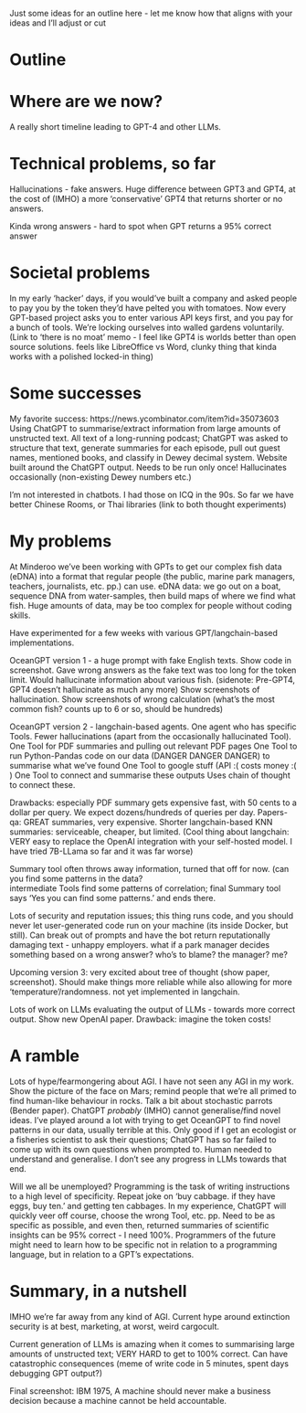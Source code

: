 Just some ideas for an outline here - let me know how that aligns with your ideas and I'll adjust or cut

# Outline

# Where are we now?

A really short timeline leading to GPT-4 and other LLMs. 

# Technical problems, so far

Hallucinations - fake answers. Huge difference between GPT3 and GPT4, at the cost of (IMHO) a more 'conservative' GPT4 that returns shorter or no answers.

Kinda wrong answers - hard to spot when GPT returns a 95% correct answer

# Societal problems

In my early 'hacker' days, if you would've built a company and asked people to pay you by the token they'd have pelted you with tomatoes. Now every GPT-based 
project asks you to enter various API keys first, and you pay for a bunch of tools. We're locking ourselves into walled gardens voluntarily. 
(Link to 'there is no moat' memo - I feel like GPT4 is worlds better than open source solutions. feels like LibreOffice vs Word, clunky thing that kinda works with
a polished locked-in thing)



# Some successes

My favorite success: https://news.ycombinator.com/item?id=35073603
Using ChatGPT to summarise/extract information from large amounts of unstructed text.
All text of a long-running podcast; ChatGPT was asked to structure that text, generate summaries for each episode, pull out guest names, mentioned books, 
and classify in Dewey decimal system. Website built around the ChatGPT output. Needs to be run only once! Hallucinates occasionally (non-existing Dewey numbers etc.)

I'm not interested in chatbots. I had those on ICQ in the 90s. So far we have better Chinese Rooms, or Thai libraries (link to both thought experiments)

# My problems

At Minderoo we've been working with GPTs to get our complex fish data (eDNA) into a format that regular people 
(the public, marine park managers, teachers, journalists, etc. pp.) can use. eDNA data: we go out on a boat, sequence DNA from water-samples,
then build maps of where we find what fish. Huge amounts of data, may be too complex for people without coding skills.

Have experimented for a few weeks with various GPT/langchain-based implementations.

OceanGPT version 1 - a huge prompt with fake English texts. Show code in screenshot. Gave wrong answers as the fake text was too long for the token limit. 
Would hallucinate information about various fish. (sidenote: Pre-GPT4, GPT4 doesn't hallucinate as much any more)
Show screenshots of hallucination.
Show screenshots of wrong calculation (what's the most common fish? counts up to 6 or so, should be hundreds)

OceanGPT version 2 - langchain-based agents. One agent who has specific Tools. Fewer hallucinations (apart from the occasionally hallucinated Tool).
One Tool for PDF summaries and pulling out relevant PDF pages
One Tool to run Python-Pandas code on our data (DANGER DANGER DANGER) to summarise what we've found
One Tool to google stuff (API :( costs money :( )
One Tool to connect and summarise these outputs
Uses chain of thought to connect these.

Drawbacks: especially PDF summary gets expensive fast, with 50 cents to a dollar per query. We expect dozens/hundreds of queries per day. 
Papers-qa: GREAT summaries, very expensive. Shorter langchain-based KNN summaries: serviceable, cheaper, but limited.
(Cool thing about langchain: VERY easy to replace the OpenAI integration with your self-hosted model. I have tried 7B-LLama so far and it was far worse)

Summary tool often throws away information, turned that off for now. (can you find some patterns in the data?  
intermediate Tools find some patterns of correlation; final Summary tool says 'Yes you can find some patterns.' and ends there.

Lots of security and reputation issues; this thing runs code, and you should never let user-generated code run on your machine (its inside Docker, but still). 
Can break out of prompts and have the bot return reputationally damaging text - unhappy employers.
what if a park manager decides something based on a wrong answer? who's to blame? the manager? me? 


Upcoming version 3: very excited about tree of thought (show paper, screenshot). Should make things more reliable while also allowing for more 'temperature'/randomness. not yet implemented in langchain.

Lots of work on LLMs evaluating the output of LLMs - towards more correct output. Show new OpenAI paper. Drawback: imagine the token costs!


# A ramble

Lots of hype/fearmongering about AGI. I have not seen any AGI in my work. Show the picture of the face on Mars; remind people that we're all primed to find 
human-like behaviour in rocks. Talk a bit about stochastic parrots (Bender paper). ChatGPT *probably* (IMHO) cannot generalise/find novel ideas. I've played around a lot with trying to get OceanGPT to find novel patterns in our data, usually terrible at this. Only good if I get an ecologist or a fisheries scientist to ask their questions; ChatGPT has so far failed to come up with its own questions when prompted to. Human needed to understand and generalise. I don't see any progress in LLMs towards that end.

Will we all be unemployed? Programming is the task of writing instructions to a high level of specificity. Repeat joke on 'buy cabbage. if they have eggs, buy ten.' 
and getting ten cabbages. In my experience, ChatGPT will quickly veer off course, choose the wrong Tool, etc. pp. Need to be as specific as possible, and even then, 
returned summaries of scientific insights can be 95% correct - I need 100%. Programmers of the future might need to learn how to be specific not in relation to a programming language, but in relation to a GPT's expectations.

# Summary, in a nutshell

IMHO we're far away from any kind of AGI. Current hype around extinction security is at best, marketing, at worst, weird cargocult. 

Current generation of LLMs is amazing when it comes to summarising large amounts of unstructed text; VERY HARD to get to 100% correct. Can have catastrophic consequences (meme of write code in 5 minutes, spent days debugging GPT output?)

Final screenshot: IBM 1975, A machine should never make a business decision because a machine cannot be held accountable.

